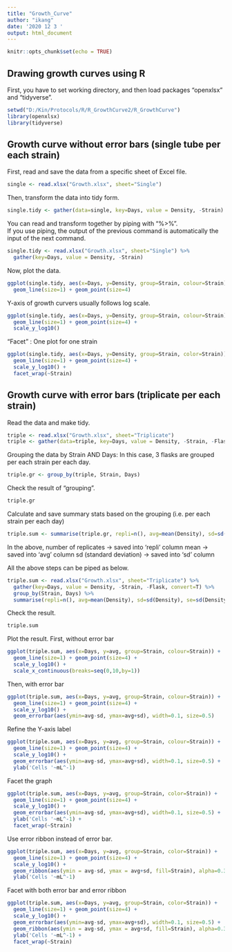 ```yaml
---
title: "Growth_Curve"
author: "ikang"
date: '2020 12 3 '
output: html_document
---
```


```r
knitr::opts_chunk$set(echo = TRUE)
```

## Drawing growth curves using R

First, you have to set working directory, and then load packages "openxlsx" and "tidyverse".

```r
setwd("D:/Kin/Protocols/R/R_GrowthCurve2/R_GrowthCurve")
library(openxlsx)
library(tidyverse)
```

## Growth curve without error bars (single tube per each strain)

First, read and save the data from a specific sheet of Excel file.
```r
single <- read.xlsx("Growth.xlsx", sheet="Single")
```

Then, transform the data into tidy form.
```r
single.tidy <- gather(data=single, key=Days, value = Density, -Strain)
```

You can read and transform together by piping with "%>%".  
If you use piping, the output of the previous command is automatically the input of the next command.
```r
single.tidy <- read.xlsx("Growth.xlsx", sheet="Single") %>%
  gather(key=Days, value = Density, -Strain)
```

Now, plot the data.
```r
ggplot(single.tidy, aes(x=Days, y=Density, group=Strain, colour=Strain)) +
  geom_line(size=1) + geom_point(size=4)
```

Y-axis of growth curvers usually follows log scale.
```r
ggplot(single.tidy, aes(x=Days, y=Density, group=Strain, colour=Strain)) +
  geom_line(size=1) + geom_point(size=4) + 
  scale_y_log10()
```

"Facet" : One plot for one strain
```r
ggplot(single.tidy, aes(x=Days, y=Density, group=Strain, color=Strain)) +
  geom_line(size=1) + geom_point(size=4) + 
  scale_y_log10() +
  facet_wrap(~Strain)
```


## Growth curve with error bars (triplicate per each strain)
Read the data and make tidy.
```r
triple <- read.xlsx("Growth.xlsx", sheet="Triplicate")
triple <- gather(data=triple, key=Days, value = Density, -Strain, -Flask)
```

Grouping the data by Strain AND Days: In this case, 3 flasks are grouped per each strain per each day.
```r
triple.gr <- group_by(triple, Strain, Days)
```

Check the result of "grouping".
```r
triple.gr
```

Calculate and save summary stats based on the grouping (i.e. per each strain per each day)
```r
triple.sum <- summarise(triple.gr, repli=n(), avg=mean(Density), sd=sd(Density))
```
In the above,
number of replicates -> saved into 'repli' column
mean -> saved into 'avg' column
sd (standard deviation) -> saved into 'sd' column

All the above steps can be piped as below.
```r
triple.sum <- read.xlsx("Growth.xlsx", sheet="Triplicate") %>%
  gather(key=Days, value = Density, -Strain, -Flask, convert=T) %>%
  group_by(Strain, Days) %>%
  summarise(repli=n(), avg=mean(Density), sd=sd(Density), se=sd(Density)/sqrt(repli))
```

Check the result.
```r
triple.sum
```

Plot the result.
First, without error bar
```r
ggplot(triple.sum, aes(x=Days, y=avg, group=Strain, colour=Strain)) +
  geom_line(size=1) + geom_point(size=4) + 
  scale_y_log10() + 
  scale_x_continuous(breaks=seq(0,10,by=1))
```

Then, with error bar
```r
ggplot(triple.sum, aes(x=Days, y=avg, group=Strain, colour=Strain)) +
  geom_line(size=1) + geom_point(size=4) + 
  scale_y_log10() +
  geom_errorbar(aes(ymin=avg-sd, ymax=avg+sd), width=0.1, size=0.5)
```

Refine the Y-axis label
```r
ggplot(triple.sum, aes(x=Days, y=avg, group=Strain, colour=Strain)) +
  geom_line(size=1) + geom_point(size=4) + 
  scale_y_log10() +
  geom_errorbar(aes(ymin=avg-sd, ymax=avg+sd), width=0.1, size=0.5) +
  ylab('Cells '~mL^-1)
```

Facet the graph
```r
ggplot(triple.sum, aes(x=Days, y=avg, group=Strain, color=Strain)) +
  geom_line(size=1) + geom_point(size=4) + 
  scale_y_log10() +
  geom_errorbar(aes(ymin=avg-sd, ymax=avg+sd), width=0.1, size=0.5) +
  ylab('Cells '~mL^-1) +
  facet_wrap(~Strain)
```

Use error ribbon instead of error bar.
```r
ggplot(triple.sum, aes(x=Days, y=avg, group=Strain, color=Strain)) +
  geom_line(size=1) + geom_point(size=4) + 
  scale_y_log10() +
  geom_ribbon(aes(ymin = avg-sd, ymax = avg+sd, fill=Strain), alpha=0.3, linetype=0) +
  ylab('Cells '~mL^-1)
```

Facet with both error bar and error ribbon
```r
ggplot(triple.sum, aes(x=Days, y=avg, group=Strain, color=Strain)) +
  geom_line(size=1) + geom_point(size=4) + 
  scale_y_log10() +
  geom_errorbar(aes(ymin=avg-sd, ymax=avg+sd), width=0.1, size=0.5) +
  geom_ribbon(aes(ymin = avg-sd, ymax = avg+sd, fill=Strain), alpha=0.3, linetype=0) +
  ylab('Cells '~mL^-1) +
  facet_wrap(~Strain)
```
